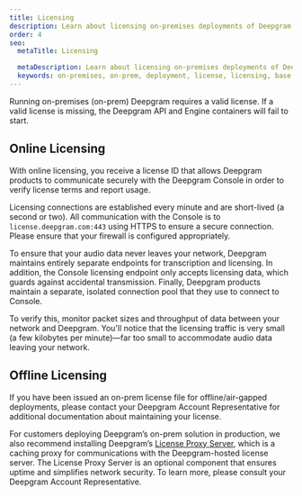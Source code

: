 ```yaml
---
title: Licensing
description: Learn about licensing on-premises deployments of Deepgram products.
order: 4
seo:
  metaTitle: Licensing

  metaDescription: Learn about licensing on-premises deployments of Deepgram products.
  keywords: on-premises, on-prem, deployment, license, licensing, base components, base
---
```


Running on-premises (on-prem) Deepgram requires a valid license. If a valid license is missing, the Deepgram API and Engine containers will fail to start.

## Online Licensing

With online licensing, you receive a license ID that allows Deepgram products to communicate securely with the Deepgram Console in order to verify license terms and report usage.

Licensing connections are established every minute and are short-lived (a second or two). All communication with the Console is to `license.deepgram.com:443` using HTTPS to ensure a secure connection. Please ensure that your firewall is configured appropriately.

<Panel title="Data Security">

To ensure that your audio data never leaves your network, Deepgram maintains entirely separate endpoints for transcription and licensing. In addition, the Console licensing endpoint only accepts licensing data, which guards against accidental transmission. Finally, Deepgram products maintain a separate, isolated connection pool that they use to connect to Console.

To verify this, monitor packet sizes and throughput of data between your network and Deepgram. You'll notice that the licensing traffic is very small (a few kilobytes per minute)&mdash;far too small to accommodate audio data leaving your network.

</Panel>

## Offline Licensing

If you have been issued an on-prem license file for offline/air-gapped deployments, please contact your Deepgram Account Representative for additional documentation about maintaining your license.

For customers deploying Deepgram’s on-prem solution in production, we also recommend installing Deepgram’s [License Proxy Server](/on-prem/optional-components/license-proxy-server/), which is a caching proxy for communications with the Deepgram-hosted license server. The License Proxy Server is an optional component that ensures uptime and simplifies network security. To learn more, please consult your Deepgram Account Representative.
